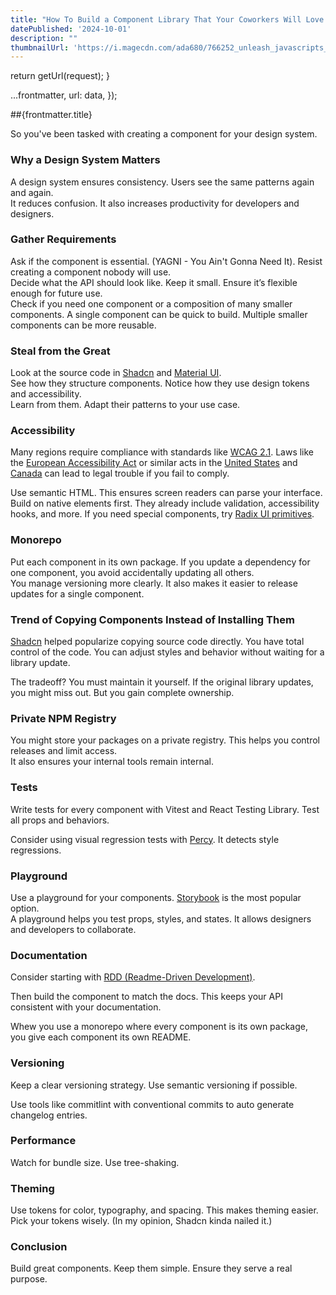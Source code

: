 ```yaml
---
title: "How To Build a Component Library That Your Coworkers Will Love You For"
datePublished: '2024-10-01'
description: ""
thumbnailUrl: 'https://i.magecdn.com/ada680/766252_unleash_javascripts_potential_with_functional_programming?f=webp,q.25,p.f,l.f'
---
```



  return getUrl(request);
}

  ...frontmatter,
  url: data,
});

##{frontmatter.title}

So you've been tasked with creating a component for your design system. 

### Why a Design System Matters

A design system ensures consistency. Users see the same patterns again and again.  
It reduces confusion. It also increases productivity for developers and designers.  

### Gather Requirements

Ask if the component is essential. (YAGNI - You Ain't Gonna Need It). Resist creating a component nobody will use.  
Decide what the API should look like. Keep it small. Ensure it’s flexible enough for future use.  
Check if you need one component or a composition of many smaller components. A single component can be quick to build. Multiple smaller components can be more reusable.

### Steal from the Great

Look at the source code in [Shadcn](https://github.com/shadcn-ui/ui) and [Material UI](https://github.com/mui/material-ui).  
See how they structure components. Notice how they use design tokens and accessibility.  
Learn from them. Adapt their patterns to your use case.

### Accessibility

Many regions require compliance with standards like [WCAG 2.1](https://eye-able.com/blog/accessibility-laws-worldwide). Laws like the [European Accessibility Act](https://www.expertlawfirm.com/accessibility-laws-around-the-world-a-global-overview/) or similar acts in the [United States](https://www.levelaccess.com/blog/navigating-international-accessibility-laws/) and [Canada](https://www.forbes.com/councils/forbesbusinesscouncil/2024/04/11/a-guide-to-accessibility-statement-requirements-across-countries/) can lead to legal trouble if you fail to comply.  

Use semantic HTML. This ensures screen readers can parse your interface.  
Build on native elements first. They already include validation, accessibility hooks, and more. If you need special components, try [Radix UI primitives](https://www.radix-ui.com/primitives/docs/overview/introduction).

### Monorepo

Put each component in its own package. If you update a dependency for one component, you avoid accidentally updating all others.  
You manage versioning more clearly. It also makes it easier to release updates for a single component.

### Trend of Copying Components Instead of Installing Them

[Shadcn](https://github.com/shadcn-ui/ui) helped popularize copying source code directly. You have total control of the code. You can adjust styles and behavior without waiting for a library update. 

The tradeoff? You must maintain it yourself. If the original library updates, you might miss out. But you gain complete ownership.

### Private NPM Registry

You might store your packages on a private registry. This helps you control releases and limit access.  
It also ensures your internal tools remain internal.

### Tests

Write tests for every component with Vitest and React Testing Library. Test all props and behaviors.

Consider using visual regression tests with [Percy](https://percy.io/). It detects style regressions.

### Playground

Use a playground for your components. [Storybook](https://storybook.js.org/) is the most popular option.  
A playground helps you test props, styles, and states. It allows designers and developers to collaborate.

### Documentation

Consider starting with [RDD (Readme-Driven Development)](https://janhesters.com/blog/the-secret-to-better-apis-youre-not-using-it).

Then build the component to match the docs. This keeps your API consistent with your documentation.

Whew you use a monorepo where every component is its own package, you give each component its own README.

### Versioning

Keep a clear versioning strategy. Use semantic versioning if possible.

Use tools like commitlint with conventional commits to auto generate changelog entries.

### Performance

Watch for bundle size. Use tree-shaking.  

### Theming

Use tokens for color, typography, and spacing. This makes theming easier. Pick your tokens wisely. (In my opinion, Shadcn kinda nailed it.)

### Conclusion

Build great components. Keep them simple. Ensure they serve a real purpose.  